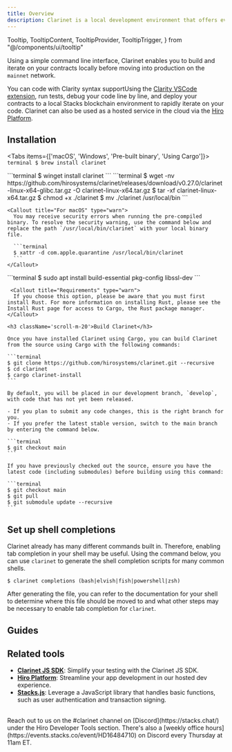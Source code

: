 ```yaml
---
title: Overview
description: Clarinet is a local development environment that offers everything you need to create, test, and deploy smart contracts on Stacks.
---
```


  Tooltip,
  TooltipContent,
  TooltipProvider,
  TooltipTrigger,
} from "@/components/ui/tooltip"

Using a simple command line interface, Clarinet enables you to build and iterate on your contracts locally before moving into production on the `mainnet` network.

You can code with <TooltipProvider inline><Tooltip><TooltipTrigger asChild><span className='cursor-default border-b border-dotted border-primary'>Clarity syntax support</span></TooltipTrigger><TooltipContent>Using the [Clarity VSCode extension](https://marketplace.visualstudio.com/items?itemName=HiroSystems.clarity-lsp#:~:text=This%20VS%20Code%20extension%20brings,safety%20checks%2C%20debugger%20and%20more)</TooltipContent></Tooltip></TooltipProvider>, run tests, debug your code line by line, and deploy your contracts to a local Stacks blockchain environment to rapidly iterate on your code. Clarinet can also be used as a hosted service in the cloud via the [Hiro Platform](/stacks/platform).

## Installation

<Tabs items={['macOS', 'Windows', 'Pre-built binary', 'Using Cargo']}>
  <Tab value="macOS">
    ```terminal
    $ brew install clarinet
    ```
  </Tab>
  
  <Tab value="Windows">
    ```terminal
    $ winget install clarinet
    ```
  </Tab>

  <Tab value="Pre-built binary">
    ```terminal
    $ wget -nv https://github.com/hirosystems/clarinet/releases/download/v0.27.0/clarinet-linux-x64-glibc.tar.gz -O clarinet-linux-x64.tar.gz
    $ tar -xf clarinet-linux-x64.tar.gz
    $ chmod +x ./clarinet
    $ mv ./clarinet /usr/local/bin
    ```

    <Callout title="For macOS" type="warn">
      You may receive security errors when running the pre-compiled binary. To resolve the security warning, use the command below and replace the path `/usr/local/bin/clarinet` with your local binary file.

      ```terminal
      $ xattr -d com.apple.quarantine /usr/local/bin/clarinet
      ```
    </Callout>
  </Tab>

  <Tab value="Using Cargo">    
    ```terminal
    $ sudo apt install build-essential pkg-config libssl-dev
    ```

     <Callout title="Requirements" type="warn">
      If you choose this option, please be aware that you must first install Rust. For more information on installing Rust, please see the Install Rust page for access to Cargo, the Rust package manager.
    </Callout>

    <h3 className='scroll-m-20'>Build Clarinet</h3>

    Once you have installed Clarinet using Cargo, you can build Clarinet from the source using Cargo with the following commands:

    ```terminal
    $ git clone https://github.com/hirosystems/clarinet.git --recursive
    $ cd clarinet
    $ cargo clarinet-install
    ```

    By default, you will be placed in our development branch, `develop`, with code that has not yet been released.

    - If you plan to submit any code changes, this is the right branch for you.
    - If you prefer the latest stable version, switch to the main branch by entering the command below.

    ```terminal
    $ git checkout main
    ```

    If you have previously checked out the source, ensure you have the latest code (including submodules) before building using this command:

    ```terminal
    $ git checkout main
    $ git pull
    $ git submodule update --recursive
    ```

  </Tab>
</Tabs>

## Set up shell completions

Clarinet already has many different commands built in. Therefore, enabling tab completion in your shell may be useful. Using the command below, you can use `clarinet` to generate the shell completion scripts for many common shells.

```terminal
$ clarinet completions (bash|elvish|fish|powershell|zsh)
```

After generating the file, you can refer to the documentation for your shell to determine where this file should be moved to and what other steps may be necessary to enable tab completion for `clarinet`.

## Guides

<Cards>
  <SecondaryCard
    href="/stacks/clarinet/guides/cli-commands/create-a-new-project"
    title="Create a new contract"
    description="Add new contracts to your project and have them automatically configured in your project file."
  />
  <SecondaryCard
    href="/stacks/clarinet-js-sdk/guides/unit-testing"
    title="Write unit tests"
    description="Leverage the Clarinet JS SDK to write comprehensive unit tests, ensuring your contract performs as expected."
  />
  <SecondaryCard
    href="/stacks/clarinet/guides/cli-commands/create-deployment-plans"
    title="Create deployment plans"
    description="Employ customizable deployment plans to streamline your contract deployments."
  />
  <SecondaryCard
    href="/stacks/clarinet/guides/cli-commands/run-a-local-devnet"
    title="Run a local development environment"
    description="Set up a local devnet environment for developing and testing in a controlled environment before deployment."
  />
</Cards>

## Related tools

- **[Clarinet JS SDK](/stacks/clarinet-js-sdk)**: Simplify your testing with the Clarinet JS SDK.
- **[Hiro Platform](/stacks/platform)**: Streamline your app development in our hosted dev experience.
- **[Stacks.js](/stacks/stacks.js)**: Leverage a JavaScript library that handles basic functions, such as user authentication and transaction signing.

<br />

<Callout title="Need help building with Clarinet?" type="help">
Reach out to us on the <span className="font-bold">#clarinet</span> channel on [Discord](https://stacks.chat/) under the Hiro Developer Tools section. There's also a [weekly office hours](https://events.stacks.co/event/HD16484710) on Discord every Thursday at 11am ET.
</Callout>
